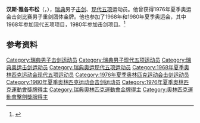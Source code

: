 {{NoteTA|G1=Sports}}
'''汉斯·雅各布松'''（{{lang-sv|Hans Jacobson}}，{{bd|1947年|3月17日|1984年|7月9日|}}），[[瑞典|瑞典]]男子[[击剑|击剑]]、[[现代五项|现代五项]]运动员。他曾获得1976年夏季奥运会击剑比赛男子重剑团体金牌。他也参加了1968年和1980年夏季奥运会，其中1968年参加现代五项项目，1980年参加击剑项目。<ref>{{Cite web|title=Hans JACOBSON|url=https://www.olympic.org/hans-jacobson-1|accessdate=2021-03-13|date=2021-03-13|work=International Olympic Committee|language=en|archive-date=2020-08-04|archive-url=https://web.archive.org/web/20200804091654/https://www.olympic.org/hans-jacobson-1|dead-url=no}}</ref>

== 参考资料 ==
{{reflist}}

{{奥林匹克运动会击剑比赛男子重剑团体冠军}}

{{Authority control}}
{{DEFAULTSORT:Jacobson, Hans}}
[[Category:瑞典男子击剑运动员|Category:瑞典男子击剑运动员]]
[[Category:瑞典男子现代五项运动员|Category:瑞典男子现代五项运动员]]
[[Category:瑞典奥运击剑运动员|Category:瑞典奥运击剑运动员]]
[[Category:瑞典奥运现代五项运动员|Category:瑞典奥运现代五项运动员]]
[[Category:1968年夏季奥林匹克运动会现代五项运动员|Category:1968年夏季奥林匹克运动会现代五项运动员]]
[[Category:1976年夏季奥林匹克运动会击剑运动员|Category:1976年夏季奥林匹克运动会击剑运动员]]
[[Category:1980年夏季奥林匹克运动会击剑运动员|Category:1980年夏季奥林匹克运动会击剑运动员]]
[[Category:1976年夏季奧林匹克運動會獎牌得主|Category:1976年夏季奧林匹克運動會獎牌得主]]
[[Category:瑞典奧林匹克運動會金牌得主|Category:瑞典奧林匹克運動會金牌得主]]
[[Category:奧林匹克運動會擊劍獎牌得主|Category:奧林匹克運動會擊劍獎牌得主]]